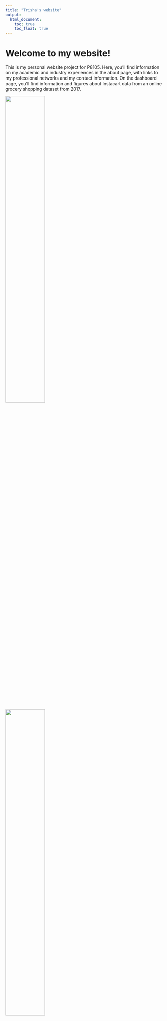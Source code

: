 ```yaml
---
title: "Trisha's website"
output: 
  html_document:
    toc: true
    toc_float: true
---
```


# Welcome to my website!


This is my personal website project for P8105. Here, you'll find information on my academic and industry  experiences in the about page, with links to my professional networks and my contact information. On the dashboard page, you'll find information and figures about Instacart data from an online grocery shopping dataset from 2017.

<img src="images/welcome.jpeg" style="width:50%">
<img src="images/instacart.jpeg" style="width:50%">


